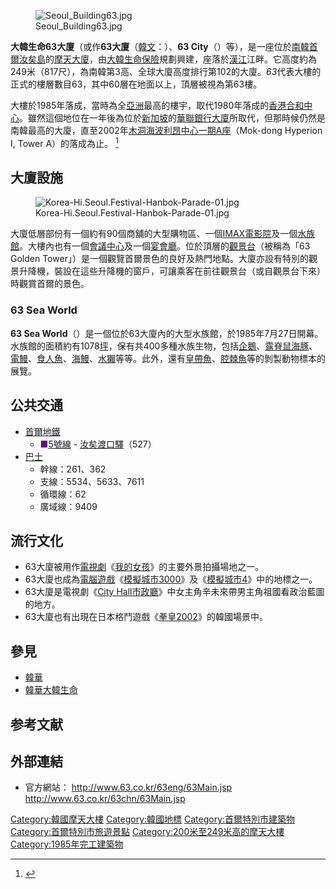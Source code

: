 {{coord|37|31|11.24|N|126|56|25.11|E|display=title}}
{{Infobox Skyscraper|
|building_name         = 大韓生命63大廈
|image                 = 한강 공원에서 63시티 63city From Hangang Park 63ビルディング - panoramio.jpg
|built                 = 1985
|use                   = 辦公大樓
|location_country      = {{ROK-KOR}}
|location_city         = [[首爾特別市|首爾特別市]]
|address               = [[永登浦區|永登浦區]][[汝矣島|汝矣島]]
|roof                  = 249米（817尺）
|top_floor             = 249米（817尺）
|antenna_spire         = 274米（866尺）
|floor_count           = （相當於）63層
|floor_area            = 166,097平方米
|elevator_count        = 33台
|architect             = [[SOM建築設計事務所|SOM建築設計事務所]]
|owner                 = [[韓華|韓華]]
|skyscraperpage_id     = 1610
|emporis_id            = 106770
}}
[[File:Seoul_Building63.jpg|thumb]]

'''大韓生命63大廈'''（或作'''63大廈'''（[[韓文|韓文]]：{{lang|ko|63빌딩}}）、'''63 City'''（{{lang|ko|63시티}}）等），是一座位於[[南韓|南韓]][[首爾|首爾]][[汝矣島|汝矣島]]的[[摩天大廈|摩天大廈]]，由[[大韓生命保險|大韓生命保險]]規劃興建，座落於[[漢江_(韓國)|漢江]]江畔。它高度約為249米（817尺），為南韓第3高、全球大廈高度排行第102的大廈。''63''代表大樓的正式的樓層數目63，其中60層在地面以上，頂層被視為第63樓。

大樓於1985年落成，當時為全[[亞洲|亞洲]]最高的樓宇，取代1980年落成的[[香港|香港]][[合和中心|合和中心]]。雖然這個地位在一年後為位於[[新加坡|新加坡]]的[[華聯銀行大廈|華聯銀行大廈]]所取代，但那時候仍然是南韓最高的大廈，直至2002年[[木洞海波利昂中心一期A座|木洞海波利昂中心一期A座]]（Mok-dong Hyperion I, Tower A）的落成為止。
<ref>{{cite web|
author= 63City Corporation|
url= http://www.emporis.com/en/wm/bu/?id=106770|
publisher= [[Emporis_Buildings|Emporis Buildings]]|
title= KLI 63 Building|
accessdate= 2006年9月30日|
archive-date= 2006年11月24日|
archive-url= https://web.archive.org/web/20061124021849/http://www.emporis.com/en/wm/bu/?id=106770|
dead-url= no}}</ref>

== 大廈設施 ==
[[File:Korea-Hi.Seoul.Festival-Hanbok-Parade-01.jpg|thumb]]

大廈低層部份有一個約有90個商舖的大型購物區、一個[[IMAX|IMAX電影院]]及一個[[水族館|水族館]]。大樓內也有一個[[會議中心|會議中心]]及一個[[宴會廳|宴會廳]]。位於頂層的[[觀景台|觀景台]]（被稱為「63 Golden Tower」）是一個觀覽首爾景色的良好及熱門地點。大廈亦設有特別的觀景升降機，裝設在這些升降機的窗戶，可讓乘客在前往觀景台（或自觀景台下來）時觀賞首爾的景色。

=== 63 Sea World ===
'''63 Sea World'''（{{lang|ko|63씨월드}}）是一個位於63大廈內的大型水族館，於1985年7月27日開幕。水族館的面積約有1078[[坪|坪]]，保有共400多種水族生物，包括[[企鵝|企鵝]]、[[露脊鼠海豚|露脊鼠海豚]]、[[電鰻|電鰻]]、[[食人魚|食人魚]]、[[海鰻|海鰻]]、[[水獺|水獺]]等等。此外，還有[[皇帶魚|皇帶魚]]、[[腔棘魚|腔棘魚]]等的剝製動物標本的展覽。

== 公共交通 ==
* [[首爾地鐵|首爾地鐵]]
** <span style="color:#660099;">■</span>[[首爾地鐵5號線|5號線]] - [[汝矣渡口驛|汝矣渡口驛]]（527）
* [[巴士|巴士]]
** 幹線：261、362
** 支線：5534、5633、7611
** 循環線：62
** 廣域線：9409

== 流行文化 ==
* 63大廈被用作[[韓國電視劇|電視劇]]《[[我的女孩|我的女孩]]》的主要外景拍攝場地之一。
* 63大廈也成為[[電腦遊戲|電腦遊戲]]《[[模擬城市3000|模擬城市3000]]》及《[[模擬城市4|模擬城市4]]》中的地標之一。
* 63大廈是電視劇《[[City_Hall市政廳|City Hall市政廳]]》中女主角辛未來帶男主角祖國看政治藍圖的地方。
* 63大廈也有出現在日本格鬥遊戲《[[拳皇#拳皇_2002|拳皇2002]]》的韓國場景中。

== 參見 ==
*[[韓華|韓華]]
*[[韓華大韓生命|韓華大韓生命]]

==参考文献==
{{reflist}}
== 外部連結 ==
{{Commons category|63 Building}}
*官方網站：[https://web.archive.org/web/20070607133558/http://www.63city.co.kr/ {{ko}}] http://www.63.co.kr/63eng/63Main.jsp{{Wayback|url=http://www.63.co.kr/63eng/63Main.jsp |date=20090429014109 }} http://www.63.co.kr/63chn/63Main.jsp{{Wayback|url=http://www.63.co.kr/63chn/63Main.jsp |date=20090430090301 }}
[[Category:韓國摩天大樓|Category:韓國摩天大樓]]
[[Category:韓國地標|Category:韓國地標]]
[[Category:首爾特別市建築物|Category:首爾特別市建築物]]
[[Category:首爾特別市旅遊景點|Category:首爾特別市旅遊景點]]
[[Category:200米至249米高的摩天大樓|Category:200米至249米高的摩天大樓]]
[[Category:1985年完工建築物|Category:1985年完工建築物]]